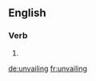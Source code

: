 ==English==

===Verb===
{{head|en}}

# {{present participle of|unvail|lang=en}}

[[de:unvailing]]
[[fr:unvailing]]